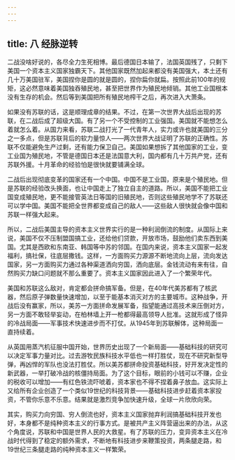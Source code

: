 ```yaml
---
---
---
```

title: 八 经脉逆转
---



二战没啥好说的，各尽全力生死相博。最后德国日本输了，法国英国残了，只剩下美国一个资本主义国家独霸天下。其他国家既然加起来都没有美国强大，本土还有几十万美国驻军，美国捏你是圆的就是圆的，捏你扁你就扁。按照此前100年的规矩，这必然意味着美国独吞殖民地，甚至把世界作为殖民地倾销。其他工业国根本没有生存的机会。然后等到美国把所有殖民地榨干之后，再次进入大萧条。

如果没有苏联的话，这是顺理成章的结果。不过，在第一次世界大战后出现的苏联，在二战后成了超级大国。有了另一个不受控制的工业强国。美国就不能想怎么着就怎么着。从国力来看，苏联二战打光了一代青年人，实力或许也就美国的三分之一多点，但是苏联背后的软力量惊人——两次世界大战证明了苏联的正确性。苏联不仅能避免生产过剩，还有能力保卫自己。美国如果想拆了其他国家的工业，变工业国为殖民地，不管是德国日本还是法国意大利，国内都有几十万共产党，还有苏联外援。十月革命的经验怕是很快就要铺满全球。

二战后出现彻底变革的国家还有一个中国。中国不是工业国，原来是个殖民地。但是苏联的经验改头换面，也让中国走上了独立自主的道路。所以，美国不能把工业国变成殖民地，更不能接管英法日等国的旧殖民地，否则这些殖民地学不了苏联还可以学中国。美国不能把全世界都变成自己的敌人——这些敌人很快就会像中国和苏联一样强大起来。

所以，二战后美国主导的资本主义世界实行的是一种利润倒流的制度。从国际上来说，美国不仅不压制盟国搞工业，还给他们贷款，开放市场，鼓励他们卖东西到美国。尤其是西欧和东南亚、韩国等中苏的邻国。在国内来说，资本主义国家一起发福利，搞社保，往底层撒钱。这样，一方面购买力源源不断地流向上层，流向发达国家，另一方面购买力通过各种渠道洒向穷国，洒向底层。金钱流动有来有往，自然购买力缺口问题就不那么重要了。资本主义国家因此进入了一个繁荣年代。

美国和苏联这么敌对，肯定都会拼命搞军备。但是，在40年代美苏都有了核武器，然后原子弹数量快速增加，以至于能基本消灭对方的主要城市。这种战争，开战后没有赢家，所以，美苏一方面拼命发展军备，指望能通过高技术来压倒对方，另一方面不敢轻举妄动，在柏林墙上开一枪都得最高领导人批准。这就形成了怪异的冷战局面——军事技术快速进步而不打仗。从1945年到苏联解体，这种局面一直持续着。

从英国用蒸汽机征服中国开始，世界历史出现了一个新局面——基础科技的研究可以决定军事力量对比。过去游牧民族科技水平低也一样打胜仗，现在不研究新型导弹，再凶悍的军队也没法打胜仗。所以美苏都拼命投资基础科技，好开发决定性的新武器，一举打破冷战的核僵持局面。为了这个目标，眼前的小钱可以不赚，企业的税收可以增加——有红色铁流吓唬着，资本家也不得不捏着鼻子放血。这实际上又给所有企业创造了一个类似19世纪的科技背景——基础科技进步赶着资本家投资，不管你乐意不乐意。结果就是激烈竞争加快速升级，全球一片欣欣向荣。

其实，购买力向穷国、穷人倒流也好，资本主义国家抛弃利润搞基础科技开发也好，本身都不是纯种资本主义的行事方式。是被共产主义阵营逼出来的办法，从这个角度说，苏联和中国是世界人民的大救星。有了苏联的压力，变异资本主义在冷战时代得到了稳定的额外需求，不断地有科技进步来鞭策投资，两条腿走路，和19世纪三条腿走路的纯种资本主义一样繁荣。